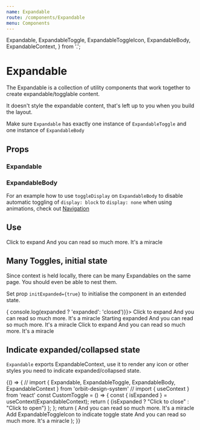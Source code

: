 ```yaml
---
name: Expandable
route: /components/Expandable
menu: Components
---
```


  Expandable,
  ExpandableToggle,
  ExpandableToggleIcon,
  ExpandableBody,
  ExpandableContext,
} from '.';

# Expandable

The Expandable is a collection of utility components that work together to create expandable/togglable content.

It doesn't style the expandable content, that's left up to you when you build the layout.

Make sure `Expandable` has exactly one instance of `ExpandableToggle` and one instance of `ExpandableBody`

## Props
### Expandable
<Props of={Expandable} />

### ExpandableBody
<Props of={ExpandableBody} />

For an example how to use `toggleDisplay` on `ExpandableBody` to disable automatic toggling of `display: block` to `display: none` when using animations, check out [Navigation](/comoponents/Navigation)

## Use

<Playground>
  <Expandable>
    <ExpandableToggle>
      <Heading as='h4'>Click to expand</Heading>
    </ExpandableToggle>
    <ExpandableBody>
      <Paragraph>And you can read so much more. It's a miracle</Paragraph>
    </ExpandableBody>
  </Expandable>
</Playground>

## Many Toggles, initial state

Since context is held locally, there can be many Expandables on the same page. You should even be able to nest them.

Set prop `initExpanded={true}` to initialise the component in an extended state.

<Playground>
  <Expandable onToggle={(expanded)=> { console.log(expanded ? 'expanded': 'closed')}}>
    <ExpandableToggle>
      <Heading as='h4'>Click to expand</Heading>
    </ExpandableToggle>
    <ExpandableBody>
      <Paragraph>And you can read so much more. It's a miracle</Paragraph>
    </ExpandableBody>
  </Expandable>
<Expandable initExpanded={true}>
  <ExpandableToggle>
    <Heading as="h4">Starting expanded</Heading>
  </ExpandableToggle>
  <ExpandableBody>
    <Paragraph>And you can read so much more. It's a miracle</Paragraph>
  </ExpandableBody>
</Expandable>
<Expandable>
  <ExpandableToggle>
    <Heading as="h4">Click to expand</Heading>
  </ExpandableToggle>
  <ExpandableBody>
    <Paragraph>And you can read so much more. It's a miracle</Paragraph>
  </ExpandableBody>
</Expandable>
</Playground>

## Indicate expanded/collapsed state

`Expandable` exports ExpandableContext, use it to render any icon or other styles you need to indicate expanded/collapsed state.

<Playground>
  {() => {
    // import { Expandable, ExpandableToggle, ExpandableBody, ExpandableContext } from 'orbiit-design-system'
    // import { useContext } from 'react'
    const CustomToggle = () => {
      const { isExpanded } = useContext(ExpandableContext);
      return (
        <Heading as="h4" color={isExpanded ? "primary.base" : "inherit"}>
          {isExpanded ? "Click to close" : "Click to open"}
        </Heading>
      );
    };
    return (<React.Fragment>
        <Expandable>
          <ExpandableToggle>
            <CustomToggle />
          </ExpandableToggle>
          <ExpandableBody>
            <Paragraph>And you can read so much more. It's a miracle</Paragraph>
          </ExpandableBody>
        </Expandable>
        <Expandable>
          <ExpandableToggle>
            <Heading as="h4">Add ExpandableToggleIcon to indicate toggle state <ExpandableToggleIcon /></Heading>
          </ExpandableToggle>
          <ExpandableBody>
            <Paragraph>And you can read so much more. It's a miracle</Paragraph>
          </ExpandableBody>
        </Expandable>
      </React.Fragment>
    );
}}
</Playground>
